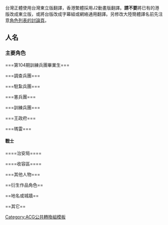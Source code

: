 {{CGroupH|name=進擊的巨人|desc=[[進擊的巨人]]}}
<noinclude>
[[Category:ACG公共轉換組模板]]
台灣正體使用台灣東立版翻譯，香港繁體採用J2動畫版翻譯。'''請不要'''將已有的港版改成東立版，或將台版改成字幕組或網絡通用翻譯。另修改大陸簡體譯名前先注意[[Talk:進擊的巨人角色列表|角色列表的討論頁]]。
==人名==
===主要角色===</noinclude>
{{CItem|zh-cn:三笠; zh-tw:米卡莎; zh-hk:米卡莎;|desc=轉換說明|original=}}
{{CItem|zh-cn:阿克曼; zh-tw:阿卡曼; zh-hk:阿加曼;|desc=轉換說明|original=}}
{{CItem|zh-cn:艾伦; zh-tw:艾連; zh-hk:艾倫;|desc=轉換說明|original=}}
{{CItem|1=艾连=>zh-hk:艾倫;艾连=>zh-mo:艾倫;艾连=>zh-cn:艾伦;艾连=>zh-sg:艾伦;艾连=>zh-tw:艾連;|desc=轉換說明|original=}}
{{CItem|zh-hans:叶卡; zh-cn:耶格尔; zh-sg:耶格尔; zh-tw:葉卡; zh-hk:耶格;|desc=轉換說明|original=}}
{{CItem|zh-cn:阿尔敏; zh-tw:阿爾敏;|desc=轉換說明|original=}}
{{CItem|zh-cn:阿诺德; zh-tw:亞魯雷特;|desc=轉換說明|original=}}

<noinclude>===第104期訓練兵團畢業生===</noinclude>
{{CItem|1=約翰=>zh-hk:莊;約翰=>zh-mo:莊;約翰=>zh-cn:让;約翰=>zh-sg:让;約翰=>zh-tw:約翰|desc=轉換說明|original=}}
{{CItem|zh-cn:基尔希斯坦; zh-tw:基爾休坦; zh-hk:基爾斯坦;|desc=轉換說明|original=}}
{{CItem|zh-cn:亚妮; zh-tw:亞妮; zh-hk:安妮;|desc=轉換說明|original=}}
{{CItem|zh-cn:赫里斯塔; zh-tw:克里斯塔; zh-hk:克里絲;|desc=轉換說明|original=}}
{{CItem|zh-cn:连兹; zh-tw:連茲; zh-hk:寧斯;|desc=轉換說明|original=}}
{{CItem|zh-cn:萨莎; zh-tw:莎夏;|desc=轉換說明|original=}}
{{CItem|zh-cn:尤弥尔; zh-hant:尤彌爾; zh-tw:尤米爾; zh-hk:尤米爾; zh-mo:尤米爾;|desc=轉換說明|original=}}
{{CItem|zh-cn:托马斯; zh-tw:托馬斯; zh-hk:湯馬士;|desc=轉換說明|original=}}
{{CItem|zh-cn:瓦格纳; zh-tw:瓦格納; zh-hk:華古洛;|desc=轉換說明|original=}}
{{CItem|zh-cn:柯尼; zh-tw:柯尼; zh-hk:哥尼;|desc=轉換說明|original=}}
{{CItem|zh-hant:山謬; zh-cn:山谬; zh-tw:山姆耶爾; zh-hk:森姆爾; zh-mo:森姆爾;|desc=轉換說明|original=}}
{{CItem|zh-cn:奈克·提亚斯; zh-tw:奈克·提亞斯; zh-hk:納吉·迪亞斯;|desc=轉換說明|original=}}
{{CItem|zh-cn:米力伍斯; zh-tw:米力伍斯; zh-hk:米力斯;|desc=轉換說明|original=}}
{{CItem|zh-cn:贝尔托特; zh-tw:貝爾托特; zh-hk:貝爾托特;|desc=轉換說明|original=}}

<noinclude>===調查兵團===</noinclude>
{{CItem|zh:利威爾;zh-cn:利威尔; zh-hant:里維; zh-tw:里維; zh-hk:里維; zh-mo:里維;|desc=轉換說明|original=}}
{{CItem|zh-cn:韩吉; zh-tw:漢吉; zh-hk:杏斯;|desc=轉換說明|original=}}
{{CItem|zh-cn:佐伊; zh-tw:佐耶; zh-hk:素爾;|desc=轉換說明|original=}}
{{CItem|zh-cn:佩托拉; zh-tw:佩托拉; zh-hk:貝多拉;|desc=轉換說明|original=}}
{{CItem|zh-cn:拉尔; zh-tw:拉爾; zh-hk:麗爾;|desc=轉換說明|original=}}
{{CItem|zh-cn:史密斯; zh-tw:史密斯; zh-hk:史密夫;|desc=轉換說明|original=}}
{{CItem|zh-cn:米克; zh-tw:米可; zh-hk:麥克;|desc=轉換說明|original=}}
{{CItem|zh-cn:欧鲁; zh-tw:歐魯; zh-hk:柯魯安;|desc=轉換說明|original=}}
{{CItem|zh-cn:波札德; zh-tw:波札德; zh-hk:博贊度;|desc=轉換說明|original=}}
{{CItem|zh-cn:艾鲁多·琴; zh-tw:艾魯多·琴; zh-hk:艾爾度·贊;|desc=轉換說明|original=}}
{{CItem|zh-cn:艾鲁多; zh-tw:艾魯多; zh-hk:艾爾度;|desc=轉換說明|original=}}
{{CItem|zh-cn:君达; zh-tw:君達; zh-hk:軍達;|desc=轉換說明|original=}}
{{CItem|zh-cn:尼斯; zh-tw:尼斯; zh-hk:列斯;|desc=轉換說明|original=}}
{{CItem|zh-cn:托玛; zh-tw:托瑪; zh-hk:湯瑪;|desc=轉換說明|original=}}
{{CItem|zh-cn:希斯; zh-tw:希斯; zh-hk:施殊;|desc=轉換說明|original=}}
{{CItem|zh-cn:希斯特莉亚; zh-tw:希絲特莉亞; zh-hk:希斯特莉亞;|desc=轉換說明|original=}}
{{CItem|zh-cn:雷斯; zh-tw:雷斯; zh-hk:衛斯;|desc=轉換說明|original=}}
{{CItem|zh-cn:莫布里特; zh-tw:莫布利特; zh-hk:莫保力頓;|desc=轉換說明|original=}}
{{CItem|zh-cn:柏纳; zh-tw:柏納; zh-hk:賓拿;|desc=轉換說明|original=}}
{{CItem|zh-cn:贺宁格; zh-tw:賀寧格; zh-hk:亨寧;|desc=轉換說明|original=}}
{{CItem|zh-cn:拉萨德; zh-tw:拉薩德; zh-hk:拉沙德;|desc=轉換說明|original=}}
{{CItem|zh-cn:迪克; zh-tw:迪爾克; zh-hk:迪克;|desc=轉換說明|original=}}
{{CItem|zh-hant:瑪蕾奈; zh-cn:玛蕾奈; zh-tw:馬雷涅; zh-hk:瑪蓮娜; zh-mo:瑪蓮娜;|desc=轉換說明|original=}}
{{CItem|zh-cn:弗洛克; zh-tw:弗洛克; zh-hk:福洛;|desc=轉換說明|original=}}
{{CItem|zh-hant:桑德拉; zh-hans:桑德拉;|desc=轉換說明|original=}}

<noinclude>===駐紮兵團===</noinclude>
{{CItem|zh-cn:皮克希斯; zh-tw:皮克希斯; zh-hk:彼克斯;|desc=轉換說明|original=}}
{{CItem|zh-cn:达特; zh-tw:達特; zh-hk:托特;|desc=轉換說明|original=}}
{{CItem|zh-cn:伊安; zh-tw:伊安; zh-hk:伊恩;|desc=轉換說明|original=}}
{{CItem|zh-cn:迪特里西; zh-tw:迪特里希; zh-hk:迪度理希;|desc=轉換說明|original=}}
{{CItem|zh-cn:黎各; zh-tw:里柯; zh-hk:妮可;|desc=轉換說明|original=}}
{{CItem|zh-cn:布雷琴斯卡; zh-tw:布雷騫絲卡; zh-hk:布里積斯加;|desc=轉換說明|original=}}
{{CItem|zh-cn:米塔比; zh-tw:米塔比; zh-hk:密達比;|desc=轉換說明|original=}}
{{CItem|zh-cn:雅哈; zh-tw:亞爾納哈; zh-hk:也路立夏;|desc=轉換說明|original=}}
{{CItem|zh-cn:汉尼斯; zh-tw:漢尼斯; zh-hk:漢尼斯; zh-mo:漢尼斯;|desc=轉換說明|original=}}

<noinclude>===憲兵團===</noinclude>
{{CItem|zh-cn:奈尔; zh-tw:奈爾; zh-hk:賴爾;|desc=轉換說明|original=}}
{{CItem|zh-cn:德克; zh-tw:德克; zh-hk:德古;|desc=轉換說明|original=}}
{{CItem|zh-cn:马尔洛; zh-hant:馬爾洛; zh-tw:馬洛; zh-hk:馬爾羅; zh-mo:馬爾羅;|desc=轉換說明|original=}}
{{CItem|zh-cn:桑德; zh-tw:桑德; zh-hk:費登堡;|desc=轉換說明|original=}}
{{CItem|zh-cn:朵丽丝; zh-tw:朵麗絲; zh-hk:杜利斯;|desc=轉換說明|original=}}
{{CItem|zh-cn:凯尼; zh-tw:肯尼; zh-hk:堅尼;|desc=轉換說明|original=}}
{{CItem|zh-cn:拉尔夫; zh-tw:拉爾夫; zh-hk:華夫;|desc=轉換說明|original=}}
{{CItem|zh-cn:杰尔; zh-tw:傑爾; zh-hk:謝爾;|desc=轉換說明|original=}}
{{CItem|zh-hant:薩內斯; zh-cn:萨内斯; zh-tw:薩尼斯; zh-hk:薩尼斯; zh-mo:薩尼斯;|desc=轉換說明|original=}}

<noinclude>===訓練兵團===</noinclude>
{{CItem|zh-cn:基斯; zh-tw:奇斯; zh-hk:傑斯;|desc=轉換說明|original=}}
{{CItem|zh-cn:沙迪斯; zh-tw:夏迪斯; zh-hk:沙迪斯;|desc=轉換說明|original=}}

<noinclude>===王政府===</noinclude>
{{CItem|zh-cn:芙莉妲; zh-tw:芙莉妲; zh-hk:芙莉達;|desc=轉換說明|original=}}
{{CItem|zh-cn:达里斯; zh-tw:達里斯; zh-hk:達列斯;|desc=轉換說明|original=}}
{{CItem|zh-cn:萨克雷; zh-tw:薩克雷; zh-hk:澤古歷;|desc=轉換說明|original=}}
{{CItem|zh-cn:弗里茨; zh-hant:弗里茲; zh-tw:弗利茲; zh-hk:費茲; zh-mo:費茲;|desc=轉換說明|original=}}
{{CItem|1=弗利兹=>zh-hk:費茲;弗利兹=>zh-mo:費茲;弗利兹=>zh-cn:弗里茨;弗利兹=>zh-sg:弗里茨;弗利兹=>zh-tw:弗利茲;|desc=轉換說明|original=}}

<noinclude>===瑪雷===
====戰士====</noinclude>
{{CItem|zh-cn:艾尔迪亚; zh-tw:艾爾迪亞; zh-hk:艾迪亞;|desc=轉換說明|original=}}
{{CItem|zh-cn:吉克; zh-tw:吉克; zh-hk:薛克;|desc=轉換說明|original=}}

<noinclude>====治安局====</noinclude>
{{CItem|zh-cn:古洛斯; zh-tw:古洛斯; zh-hk:高斯;|desc=轉換說明|original=}}
{{CItem|zh-cn:克鲁格; zh-hant:克魯格; zh-tw:庫爾迦; zh-hk:古格; zh-mo:古格;|desc=轉換說明|original=}}
{{CItem|zh-cn:枭; zh-tw:梟; zh-hk:貓頭鷹;|desc=轉換說明|original=}}

<noinclude>====收容區====</noinclude>
{{CItem|zh-cn:雷贝利欧; zh-hant:雷貝利歐; zh-tw:雷貝里歐; zh-hk:利比維奧; zh-mo:利比維奧;|desc=轉換說明|original=}}
{{CItem|zh-cn:黛娜; zh-tw:黛娜; zh-hk:戴娜;|desc=轉換說明|original=}}
{{CItem|zh-cn:葛莱斯; zh-tw:葛萊斯; zh-hk:葛斯;|desc=轉換說明|original=}}

<noinclude>===其他人物===</noinclude>
{{CItem|zh-cn:巴鲁多; zh-tw:巴魯多; zh-hk:巴魯度;|desc=轉換說明|original=}}
{{CItem|zh-cn:马赛尔; zh-tw:馬賽; |desc=轉換說明|original=}}
{{CItem|zh-cn:迪墨; zh-tw:迪墨; zh-hk:迪摩;|desc=轉換說明|original=}}
{{CItem|zh-cn:弗雷盖尔; zh-tw:弗雷格爾; zh-hk:菲利高;|desc=轉換說明|original=}}
{{CItem|zh-cn:利布斯; zh-tw:利布斯; zh-hk:里夫斯;|desc=轉換說明|original=}}
{{CItem|zh-cn:羅伊; zh-tw:羅伊; zh-hk:洛伊;|desc=轉換說明|original=}}
{{CItem|zh-cn:比尤雷; zh-tw:畢雷; zh-hk:佩里;|desc=轉換說明|original=}}
{{CItem|zh-cn:阿尔玛; zh-tw:阿爾瑪; zh-hk:艾瑪;|desc=轉換說明|original=}}

<!-----羅德、希斯特莉亞家人譯名 ----->
{{CItem|zh-hans:迪尔克; zh-tw:迪爾克; zh-hk:迪克;|desc=轉換說明|original=}}
{{CItem|zh-hans:阿贝尔; zh-tw:艾貝爾; zh-hk:艾寶;|desc=轉換說明|original=}}
{{CItem|zh-hans:弗洛莉安; zh-tw:弗羅利安; zh-hk:芳雲;|desc=轉換說明|original=}}
{{CItem|zh-hans:乌克林; zh-tw:烏爾庫林; zh-hk:烏克連;|desc=轉換說明|original=}}

<!-----堅尼阿加曼家人譯名 ----->
{{CItem|zh-hans:库契尔; zh-tw:庫契爾; zh-hk:古雪兒;|desc=轉換說明|original=}}

<noinclude>==衍生作品角色==</noinclude>
{{CItem|zh-hant:塞拉姆; zh-tw:賽拉姆;|desc=轉換說明|original=}}

<noinclude>==地名或城牆==</noinclude>
{{CItem|zh-cn:西干希娜; zh-tw:希干希納; zh-hk:西甘希娜|desc=轉換說明|original=}}
{{CItem|zh-cn:托洛斯; zh-tw:托洛斯; zh-hk:托羅斯;|desc=轉換說明|original=}}
{{CItem|zh-cn:斯托贝斯; zh-tw:史托黑斯; zh-hk:史托希斯;|desc=轉換說明|original=}}
{{CItem|zh-cn:玛丽亚; zh-tw:瑪利亞; zh-hk:瑪莉亞|desc=轉換說明|original=}}
{{CItem|zh-cn:罗赛; zh-hant:羅賽; zh-tw:羅塞; zh-hk:蘿紗; zh-mo:蘿紗;|desc=轉換說明|original=}}
{{CItem|1=露絲=>zh-cn:罗塞;露絲=>zh-tw:羅塞;露絲=>zh-hk:蘿紗;露絲=>zh-mo:蘿紗|desc=轉換說明|original=}}
{{CItem|zh-hans:席娜; zh-cn:希娜; zh-tw:席納; zh-hk:仙娜|desc=轉換說明|original=}}
{{CItem|zh:馬萊;zh-cn:马莱; zh-tw:瑪雷|desc=轉換說明|original=}}
{{CItem|1=玛雷=>zh-hk:瑪雷;玛雷=>zh-mo:瑪雷;玛雷=>zh-cn:马莱;玛雷=>zh-sg:马莱;玛雷=>zh-tw:瑪雷;|desc=轉換說明|original=}}
{{CItem|zh-cn:艾米哈; zh-tw:艾米哈; zh-hk:耶米哈;|desc=轉換說明|original=}}
{{CItem|zh-cn:厄特加尔; zh-tw:厄特加爾; zh-hk:烏特嘉德;|desc=轉換說明|original=}}
{{CItem|zh-cn:克罗鲁巴; zh-tw:克羅魯巴; zh-hk:哥路華;|desc=轉換說明|original=}}
{{CItem|zh-cn:奥尔福德; zh-hant:奧爾福德; zh-tw:歐爾布德; zh-hk:奧胡德; zh-mo:奧胡德;|desc=轉換說明|original=}}
{{CItem|zh-tw:米托拉斯; zh-hk:米多勒斯;|desc=轉換說明|original=}}

<noinclude>==其它==</noinclude>
{{CItem|zh-hant:鎧之巨人; zh-cn:铠之巨人; zh-tw:盔甲巨人; zh-hk:盔甲巨人; zh-mo:盔甲巨人;|desc=轉換說明|original=}}
{{CItem|zh:軍團;zh-cn:兵团; zh-tw:軍團; zh-hk:兵團; zh-mo:兵團;|desc=轉換說明|original=}}
{{CItem|zh:军团;zh-cn:兵团; zh-tw:軍團; zh-hk:兵團; zh-mo:兵團;|desc=轉換說明|original=}}
{{CItem|zh:兵團;zh-cn:兵团; zh-tw:軍團; zh-hk:兵團; zh-mo:兵團;|desc=轉換說明|original=}}
{{CItem|zh:兵团;zh-cn:兵团; zh-tw:軍團; zh-hk:兵團; zh-mo:兵團;|desc=轉換說明|original=}}
{{CItem|1=駐屯=>zh-hk:駐紮;駐屯=>zh-mo:駐紮;駐屯=>zh-tw:駐紮|desc=轉換說明|original=}}
{{CItem|zh-cn:割喉者; zh-tw:割喉者; zh-hk:割喉手;|desc=轉換說明|original=}}
{{CItem|1=硬質化=>zh-hk:硬化;硬質化=>zh-mo:硬化;zh-tw:硬質化;|desc=轉換說明|original=}}
{{CGroupF}}